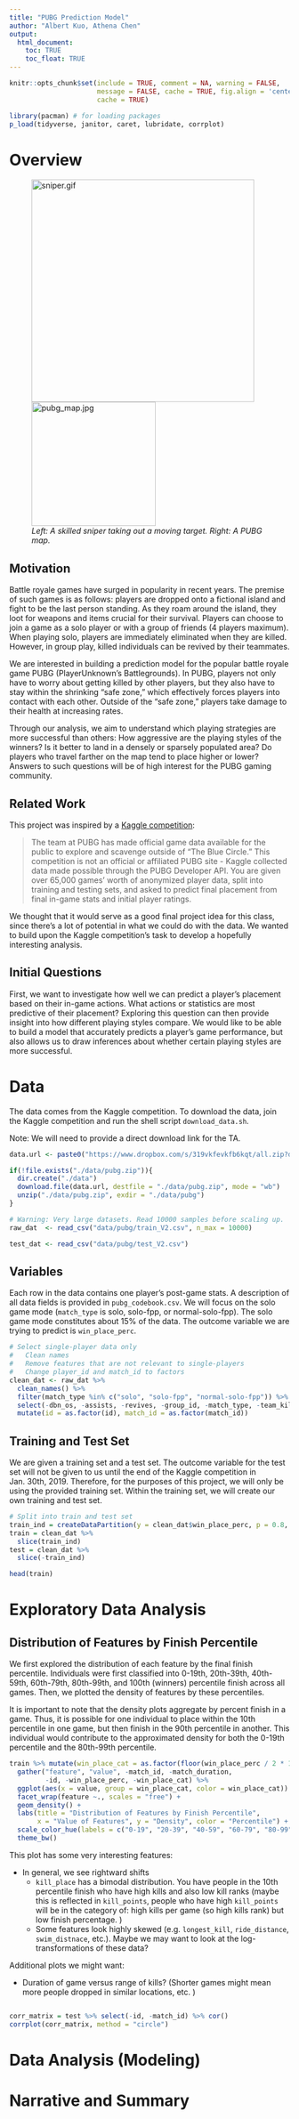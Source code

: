 ```yaml
---
title: "PUBG Prediction Model"
author: "Albert Kuo, Athena Chen"
output: 
  html_document:
    toc: TRUE
    toc_float: TRUE
---
```


```r
knitr::opts_chunk$set(include = TRUE, comment = NA, warning = FALSE, 
                      message = FALSE, cache = TRUE, fig.align = 'center', 
                      cache = TRUE)

library(pacman) # for loading packages
p_load(tidyverse, janitor, caret, lubridate, corrplot)
```

# Overview

<figure>
  <img src="https://media.giphy.com/media/xT0xeHi1rHNKi8j4Ck/giphy.gif" alt="sniper.gif" width="400"/>
  <img src="./assets/pubg_map.jpg" alt="pubg_map.jpg" width="223"/>
  <figcaption><i>Left: A skilled sniper taking out a moving target. Right: A PUBG map.</i></figcaption>
</figure>

## Motivation

Battle royale games have surged in popularity in recent years. The premise of such games is as follows: players are dropped onto a fictional island and fight to be the last person standing. As they roam around the island, they loot for weapons and items crucial for their survival. Players can choose to join a game as a solo player or with a group of friends (4 players maximum). When playing solo, players are immediately eliminated when they are killed. However, in group play, killed individuals can be revived by their teammates. 

We are interested in building a prediction model for the popular battle royale game PUBG (PlayerUnknown's Battlegrounds). In PUBG, players not only have to worry about getting killed by other players, but they also have to stay within the shrinking "safe zone," which effectively forces players into contact with each other. Outside of the "safe zone," players take damage to their health at increasing rates. 

Through our analysis, we aim to understand which playing strategies are more successful than others: How aggressive are the playing styles of the winners? Is it better to land in a densely or sparsely populated area? Do players who travel farther on the map tend to place higher or lower? Answers to such questions will be of high interest for the PUBG gaming community.

## Related Work

This project was inspired by a [Kaggle competition](https://www.kaggle.com/c/pubg-finish-placement-prediction):

> The team at PUBG has made official game data available for the public to explore and scavenge outside of "The Blue Circle." This competition is not an official or affiliated PUBG site - Kaggle collected data made possible through the PUBG Developer API. You are given over 65,000 games' worth of anonymized player data, split into training and testing sets, and asked to predict final placement from final in-game stats and initial player ratings.

We thought that it would serve as a good final project idea for this class, since there's a lot of potential in what we could do with the data. We wanted to build upon the Kaggle competition's task to develop a hopefully interesting analysis.

## Initial Questions

First, we want to investigate how well we can predict a player's placement based on their in-game actions. What actions or statistics are most predictive of their placement? Exploring this question can then provide insight into how different playing styles compare. We would like to be able to build a model that accurately predicts a player’s game performance, but also allows us to draw inferences about whether certain playing styles are more successful. 

# Data

The data comes from the Kaggle competition. To download the data, join the Kaggle competition and run the shell script `download_data.sh`. 

Note: We will need to provide a direct download link for the TA.

```r
data.url <- paste0("https://www.dropbox.com/s/319vkfevkfb6kqt/all.zip?dl=1")

if(!file.exists("./data/pubg.zip")){
  dir.create("./data")
  download.file(data.url, destfile = "./data/pubg.zip", mode = "wb")
  unzip("./data/pubg.zip", exdir = "./data/pubg")
}
```

```r
# Warning: Very large datasets. Read 10000 samples before scaling up.
raw_dat  <- read_csv("data/pubg/train_V2.csv", n_max = 10000)

test_dat <- read_csv("data/pubg/test_V2.csv")
```


## Variables

Each row in the data contains one player's post-game stats. A description of all data fields is provided in `pubg_codebook.csv`. We will focus on the solo game mode (`match_type` is solo, solo-fpp, or normal-solo-fpp). The solo game mode constitutes about 15% of the data. The outcome variable we are trying to predict is `win_place_perc`. 

```r
# Select single-player data only
#   Clean names
#   Remove features that are not relevant to single-players
#   Change player_id and match_id to factors
clean_dat <- raw_dat %>% 
  clean_names() %>%
  filter(match_type %in% c("solo", "solo-fpp", "normal-solo-fpp")) %>%
  select(-dbn_os, -assists, -revives, -group_id, -match_type, -team_kills) %>%
  mutate(id = as.factor(id), match_id = as.factor(match_id))
```

## Training and Test Set 

We are given a training set and a test set. The outcome variable for the test set will not be given to us until the end of the Kaggle competition in Jan. 30th, 2019. Therefore, for the purposes of this project, we will only be using the provided training set. Within the training set, we will create our own training and test set. 

```r
# Split into train and test set
train_ind = createDataPartition(y = clean_dat$win_place_perc, p = 0.8, list = F)
train = clean_dat %>%
  slice(train_ind)
test = clean_dat %>%
  slice(-train_ind)
```

```r
head(train)
```

# Exploratory Data Analysis

## Distribution of Features by Finish Percentile
We first explored the distribution of each feature by the final finish percentile. Individuals were first classified into 0-19th, 20th-39th, 40th-59th, 60th-79th, 80th-99th, and 100th (winners) percentile finish across all games. Then, we plotted the density of features by these percentiles. 

It is important to note that the density plots aggregate by percent finish in a game. Thus, it is possible for one individual to place within the 10th percentile in one game, but then finish in the 90th percentile in another. This individual would contribute to the approximated density for both the 0-19th percentile and the 80th-99th percentile. 

```r
train %>% mutate(win_place_cat = as.factor(floor(win_place_perc / 2 * 10) * 20)) %>%
  gather("feature", "value", -match_id, -match_duration, 
         -id, -win_place_perc, -win_place_cat) %>%
  ggplot(aes(x = value, group = win_place_cat, color = win_place_cat)) +
  facet_wrap(feature ~., scales = "free") +
  geom_density() +
  labs(title = "Distribution of Features by Finish Percentile", 
       x = "Value of Features", y = "Density", color = "Percentile") +
  scale_color_hue(labels = c("0-19", "20-39", "40-59", "60-79", "80-99", "100")) +
  theme_bw()
```
  
This plot has some very interesting features:

* In general, we see rightward shifts
   * `kill_place` has a bimodal distribution. You have people in the 10th percentile finish who have high kills and also low kill ranks (maybe this is reflected in `kill_points`, people who have high `kill_points` will be in the category of: high kills per game (so high kills rank) but low finish percentage. )
   * Some features look highly skewed (e.g. `longest_kill`, `ride_distance`, `swim_distnace`, etc.). Maybe we may want to look at the log-transformations of these data?
   
Additional plots we might want:

* Duration of game versus range of kills? (Shorter games might mean more people dropped in similar locations, etc. )

```r


```

```r
corr_matrix = test %>% select(-id, -match_id) %>% cor()
corrplot(corr_matrix, method = "circle")
```
# Data Analysis (Modeling)

# Narrative and Summary
